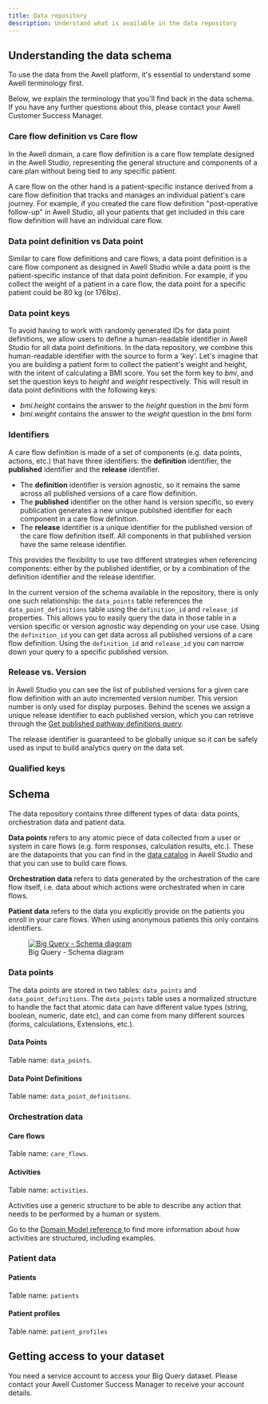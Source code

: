 ```yaml
---
title: Data repository
description: Understand what is available in the data repository
---
```


## Understanding the data schema

To use the data from the Awell platform, it's essential to understand some Awell terminology first.

Below, we explain the terminology that you'll find back in the data schema. If you have any further questions about this, please contact your Awell Customer Success Manager.

### Care flow definition vs Care flow

In the Awell domain, a care flow definition is a care flow template designed in the Awell Studio, representing the general structure and components of a care plan without being tied to any specific patient.

A care flow on the other hand is a patient-specific instance derived from a care flow definition that tracks and manages an individual patient's care journey. For example, if you created the care flow definition "post-operative follow-up" in Awell Studio, all your patients that get included in this care flow definition will have an individual care flow.

### Data point definition vs Data point

Similar to care flow definitions and care flows, a data point definition is a care flow component as designed in Awell Studio while a data point is the patient-specific instance of that data point definition. For example, if you collect the weight of a patient in a care flow, the data point for a specific patient could be 80 kg (or 176lbs).

### Data point keys

To avoid having to work with randomly generated IDs for data point definitions, we allow users to define a human-readable identifier in Awell Studio for all data point definitions. In the data repository, we combine this human-readable identifier with the source to form a 'key'. Let's imagine that you are building a patient form to collect the patient's weight and height, with the intent of calculating a BMI score. You set the form key to <em>bmi</em>, and set the question keys to <em>height</em> and <em>weight</em> respectively. This will result in data point definitions with the following keys:
- <em>bmi.height</em> contains the answer to the <em>height</em> question in the <em>bmi</em> form
- <em>bmi.weight</em> contains the answer to the <em>weight</em> question in the <em>bmi</em> form

### Identifiers

A care flow definition is made of a set of components (e.g. data points, actions, etc.) that have three identifiers: the **definition** identifier, the **published** identifier and the **release** identifier.
- The **definition** identifier is version agnostic, so it remains the same across all published versions of a care flow definition.
- The **published** identifier on the other hand is version specific, so every publication generates a new unique published identifier for each component in a care flow definition.
- The **release** identifier is a unique identifier for the published version of the care flow definition itself. All components in that published version have the same release identifier.

This provides the flexibility to use two different strategies when referencing components: either by the published identifier, or by a combination of the definition identifier and the release identifier.

In the current version of the schema available in the repository, there is only one such relationship: the `data_points` table references the `data_point_definitions` table using the `definition_id` and `release_id` properties. This allows you to easily query the data in those table in a version specific or version agnostic way depending on your use case. Using the `definition_id` you can get data across all published versions of a care flow definition. Using the `definition_id` and `release_id` you can narrow down your query to a specific published version.

### Release vs. Version

In Awell Studio you can see the list of published versions for a given care flow definition with an auto incremented version number. This version number is only used for display purposes. Behind the scenes we assign a unique release identifier to each published version, which you can retrieve through the [Get published pathway definitions query](/awell-orchestration/api-reference/queries/get-published-pathways).

The release identifier is guaranteed to be globally unique so it can be safely used as input to build analytics query on the data set.

### Qualified keys


## Schema

The data repository contains three different types of data: data points, orchestration data and patient data.

**Data points** refers to any atomic piece of data collected from a user or system in care flows (e.g. form responses, calculation results, etc.). These are the datapoints that you can find in the [data catalog](https://help.awellhealth.com/en/articles/4791428-data-catalog) in Awell Studio and that you can use to build care flows.

**Orchestration data** refers to data generated by the orchestration of the care flow itself, i.e. data about which actions were orchestrated when in care flows.

**Patient data** refers to the data you explicitly provide on the patients you enroll in your care flows. When using anonymous patients this only contains identifiers.

<figure className="w-3/4 flex flex-col justify-center text-center relative m-auto">
  <a
    href="/images/big-query-customer-dataset.png"
    target="_blank"
    className="custom-link"
  >
    <img
      src="/images/big-query-customer-dataset.png"
      alt="Big Query - Schema diagram"
      className="mx-auto"
    />
  </a>
  <figcaption className="pt-2 dark:text-slate-400">
    Big Query - Schema diagram
  </figcaption>
</figure>

### Data points

The data points are stored in two tables: `data_points` and `data_point_definitions`. The `data_points` table uses a normalized structure to handle the fact that atomic data can have different value types (string, boolean, numeric, date etc), and can come from many different sources (forms, calculations, Extensions, etc.).

#### Data Points

Table name: `data_points`.

<DataPointTableSpecs />

#### Data Point Definitions

Table name: `data_point_definitions`.

<DataPointDefinitionTableSpecs />

### Orchestration data

#### Care flows

Table name: `care_flows`.

<CareFlowTableSpecs />

#### Activities

Table name: `activities`.

<Alert type="info">
  <p className="mb-1">
    Activities use a generic structure to be able to describe any action that needs to be performed by a human or system.
  </p>
  <p>
    Go to the <a href="/awell-orchestration/api-reference/overview/domain-model#activities">
      Domain Model reference
    </a> to find more information about how activities are structured, including examples.
  </p>
</Alert>

<ActivityTableSpecs />

### Patient data

#### Patients

Table name: `patients`

<PatientTableSpecs />

#### Patient profiles

Table name: `patient_profiles`

<PatientProfileTableSpecs />

## Getting access to your dataset

You need a service account to access your Big Query dataset. Please contact your Awell Customer Success Manager to receive your account details. 

